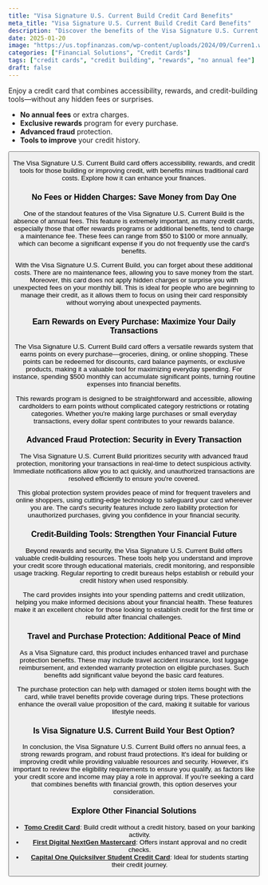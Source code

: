 ```yaml
---
title: "Visa Signature U.S. Current Build Credit Card Benefits"
meta_title: "Visa Signature U.S. Current Build Credit Card Benefits"
description: "Discover the benefits of the Visa Signature U.S. Current Build Credit Card. No annual fees, exclusive rewards, and credit-building tools without hidden charges."
date: 2025-01-20
image: "https://us.topfinanzas.com/wp-content/uploads/2024/09/Curren1.webp"
categories: ["Financial Solutions", "Credit Cards"]
tags: ["credit cards", "credit building", "rewards", "no annual fee"]
draft: false
---
```


Enjoy a credit card that combines accessibility, rewards, and credit-building tools—without any hidden fees or surprises.

- **No annual fees** or extra charges.
- **Exclusive rewards** program for every purchase.
- **Advanced fraud** protection.
- **Tools to improve** your credit history.

<Button label="How it Works" link="/financial-solutions/visa-signature-us-current-build-credit-card-requirements" />

The Visa Signature U.S. Current Build card offers accessibility, rewards, and credit tools for those building or improving credit, with benefits minus traditional card costs. Explore how it can enhance your finances.

### No Fees or Hidden Charges: Save Money from Day One

One of the standout features of the Visa Signature U.S. Current Build is the absence of annual fees. This feature is extremely important, as many credit cards, especially those that offer rewards programs or additional benefits, tend to charge a maintenance fee. These fees can range from $50 to $100 or more annually, which can become a significant expense if you do not frequently use the card's benefits.

With the Visa Signature U.S. Current Build, you can forget about these additional costs. There are no maintenance fees, allowing you to save money from the start. Moreover, this card does not apply hidden charges or surprise you with unexpected fees on your monthly bill. This is ideal for people who are beginning to manage their credit, as it allows them to focus on using their card responsibly without worrying about unexpected payments.

### Earn Rewards on Every Purchase: Maximize Your Daily Transactions

The Visa Signature U.S. Current Build card offers a versatile rewards system that earns points on every purchase—groceries, dining, or online shopping. These points can be redeemed for discounts, card balance payments, or exclusive products, making it a valuable tool for maximizing everyday spending. For instance, spending $500 monthly can accumulate significant points, turning routine expenses into financial benefits.

This rewards program is designed to be straightforward and accessible, allowing cardholders to earn points without complicated category restrictions or rotating categories. Whether you're making large purchases or small everyday transactions, every dollar spent contributes to your rewards balance.

### Advanced Fraud Protection: Security in Every Transaction

The Visa Signature U.S. Current Build prioritizes security with advanced fraud protection, monitoring your transactions in real-time to detect suspicious activity. Immediate notifications allow you to act quickly, and unauthorized transactions are resolved efficiently to ensure you're covered.

This global protection system provides peace of mind for frequent travelers and online shoppers, using cutting-edge technology to safeguard your card wherever you are. The card's security features include zero liability protection for unauthorized purchases, giving you confidence in your financial security.

### Credit-Building Tools: Strengthen Your Financial Future

Beyond rewards and security, the Visa Signature U.S. Current Build offers valuable credit-building resources. These tools help you understand and improve your credit score through educational materials, credit monitoring, and responsible usage tracking. Regular reporting to credit bureaus helps establish or rebuild your credit history when used responsibly.

The card provides insights into your spending patterns and credit utilization, helping you make informed decisions about your financial health. These features make it an excellent choice for those looking to establish credit for the first time or rebuild after financial challenges.

### Travel and Purchase Protection: Additional Peace of Mind

As a Visa Signature card, this product includes enhanced travel and purchase protection benefits. These may include travel accident insurance, lost luggage reimbursement, and extended warranty protection on eligible purchases. Such benefits add significant value beyond the basic card features.

The purchase protection can help with damaged or stolen items bought with the card, while travel benefits provide coverage during trips. These protections enhance the overall value proposition of the card, making it suitable for various lifestyle needs.

### Is Visa Signature U.S. Current Build Your Best Option?

In conclusion, the Visa Signature U.S. Current Build offers no annual fees, a strong rewards program, and robust fraud protections. It's ideal for building or improving credit while providing valuable resources and security. However, it's important to review the eligibility requirements to ensure you qualify, as factors like your credit score and income may play a role in approval. If you're seeking a card that combines benefits with financial growth, this option deserves your consideration.

### Explore Other Financial Solutions

- [**Tomo Credit Card**](/financial-solutions/tomo-credit-card-benefits): Build credit without a credit history, based on your banking activity.
- [**First Digital NextGen Mastercard**](/financial-solutions/first-digital-nextgen-mastercard-benefits): Offers instant approval and no credit checks.
- [**Capital One Quicksilver Student Credit Card**](/financial-solutions/capital-one-quicksilver-student-credit-card-benefits): Ideal for students starting their credit journey.
